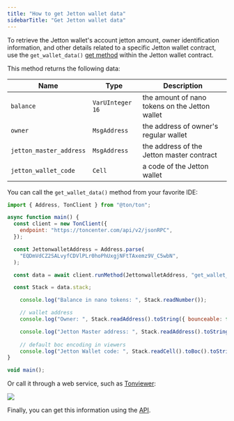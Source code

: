 ```yaml
---
title: "How to get Jetton wallet data"
sidebarTitle: "Get Jetton wallet data"
---
```



To retrieve the Jetton wallet's account jetton amount, owner identification information, and other details related to a specific Jetton wallet contract, use the `get_wallet_data()` [get method](/foundations/messages/overview) within the Jetton wallet contract.

This method returns the following data:

| Name                    | Type             | Description                                    |
| ----------------------- | ---------------- | ---------------------------------------------- |
| `balance`               | `VarUInteger 16` | the amount of nano tokens on the Jetton wallet |
| `owner`                 | `MsgAddress`     | the address of owner's regular wallet          |
| `jetton_master_address` | `MsgAddress`     | the address of the Jetton master contract      |
| `jetton_wallet_code`    | `Cell`           | a code of the Jetton wallet                    |

You can call the `get_wallet_data()` method from your favorite IDE:

```javascript
import { Address, TonClient } from "@ton/ton";

async function main() {
  const client = new TonClient({
    endpoint: "https://toncenter.com/api/v2/jsonRPC",
  });

  const JettonwalletAddress = Address.parse(
    "EQDmVdCZ2SALvyfCDVlPLr0hoPhUxgjNFtTAxemz9V_C5wbN",
  );

  const data = await client.runMethod(JettonwalletAddress, "get_wallet_data");

  const Stack = data.stack;

    console.log("Balance in nano tokens: ", Stack.readNumber());

    // wallet address
    console.log("Owner: ", Stack.readAddress().toString({ bounceable: false })); 

    console.log("Jetton Master address: ", Stack.readAddress().toString());
    
    // default boc encoding in viewers 
    console.log("Jetton Wallet code: ", Stack.readCell().toBoc().toString('hex')); 
}

void main();
```

Or call it through a web service, such as [Tonviewer](https://tonviewer.com/EQDmVdCZ2SALvyfCDVlPLr0hoPhUxgjNFtTAxemz9V_C5wbN?section=method):

<Image
  src="/resources/images/tonviewer/get-wallet-data.png"
  darkSrc="/resources/images/tonviewer/get-wallet-data-dark.png"
/>

Finally, you can get this information using the [API](https://toncenter.com/api/v3/jetton/wallets).
